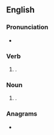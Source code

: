 ==English==

===Pronunciation===
* {{IPA|/ˈfɪltʃ.ɘz/|lang=en}}

===Verb===
{{head|en|verb form}}

# {{en-third-person singular of|filch}}.

===Noun===
{{head|en|noun plural form}}

# {{plural of|filch|lang=en}}.

===Anagrams===
* {{anagrams|en|Schleif}}